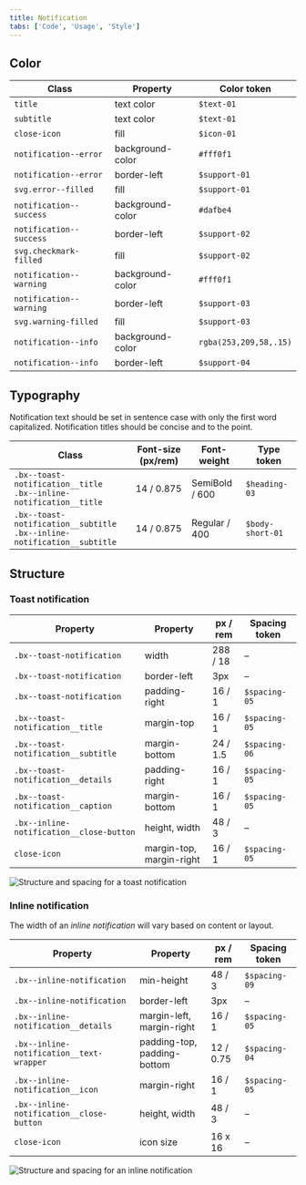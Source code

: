 ```yaml
---
title: Notification
tabs: ['Code', 'Usage', 'Style']
---
```


## Color

| Class                   | Property         | Color token            |
| ----------------------- | ---------------- | ---------------------- |
| `title`                 | text color       | `$text-01`             |
| `subtitle`              | text color       | `$text-01`             |
| `close-icon`            | fill             | `$icon-01`             |
| `notification--error`   | background-color | `#fff0f1`              |
| `notification--error`   | border-left      | `$support-01`          |
| `svg.error--filled`     | fill             | `$support-01`          |
| `notification--success` | background-color | `#dafbe4`              |
| `notification--success` | border-left      | `$support-02`          |
| `svg.checkmark-filled`  | fill             | `$support-02`          |
| `notification--warning` | background-color | `#fff0f1`              |
| `notification--warning` | border-left      | `$support-03`          |
| `svg.warning-filled`    | fill             | `$support-03`          |
| `notification--info`    | background-color | `rgba(253,209,58,.15)` |
| `notification--info`    | border-left      | `$support-04`          |

## Typography

Notification text should be set in sentence case with only the first word capitalized. Notification titles should be concise and to the point.

| Class                                                                          | Font-size (px/rem) | Font-weight    | Type token       |
| ------------------------------------------------------------------------------ | ------------------ | -------------- | ---------------- |
| `.bx--toast-notification__title` <br/> `.bx--inline-notification__title`       | 14 / 0.875         | SemiBold / 600 | `$heading-03`    |
| `.bx--toast-notification__subtitle` <br/> `.bx--inline-notification__subtitle` | 14 / 0.875         | Regular / 400  | `$body-short-01` |  |

## Structure

### Toast notification

| Property                                 | Property                 | px / rem | Spacing token |
| ---------------------------------------- | ------------------------ | -------- | ------------- |
| `.bx--toast-notification`                | width                    | 288 / 18 | –             |
| `.bx--toast-notification`                | border-left              | 3px      | –             |
| `.bx--toast-notification`                | padding-right            | 16 / 1   | `$spacing-05` |
| `.bx--toast-notification__title`         | margin-top               | 16 / 1   | `$spacing-05` |
| `.bx--toast-notification__subtitle`      | margin-bottom            | 24 / 1.5 | `$spacing-06` |
| `.bx--toast-notification__details`       | padding-right            | 16 / 1   | `$spacing-05` |
| `.bx--toast-notification__caption`       | margin-bottom            | 16 / 1   | `$spacing-05` |
| `.bx--inline-notification__close-button` | height, width            | 48 / 3   | –             |
| `close-icon`                             | margin-top, margin-right | 16 / 1   | `$spacing-05` |

<div className="image--fixed">

![Structure and spacing for a toast notification](images/notification-style-1.png)

</div>

<Caption></Caption>

### Inline notification

The width of an _inline notification_ will vary based on content or layout.

| Property                                 | Property                    | px / rem  | Spacing token |
| ---------------------------------------- | --------------------------- | --------- | ------------- |
| `.bx--inline-notification`               | min-height                  | 48 / 3    | `$spacing-09` |
| `.bx--inline-notification`               | border-left                 | 3px       | –             |
| `.bx--inline-notification__details`      | margin-left, margin-right   | 16 / 1    | `$spacing-05` |
| `.bx--inline-notification__text-wrapper` | padding-top, padding-bottom | 12 / 0.75 | `$spacing-04` |
| `.bx--inline-notification__icon`         | margin-right                | 16 / 1    | `$spacing-05` |
| `.bx--inline-notification__close-button` | height, width               | 48 / 3    | –             |
| `close-icon`                             | icon size                   | 16 x 16   | –             |

<div className="image--fixed">

![Structure and spacing for an inline notification](images/notification-style-2.png)

</div>

<Caption></Caption>

